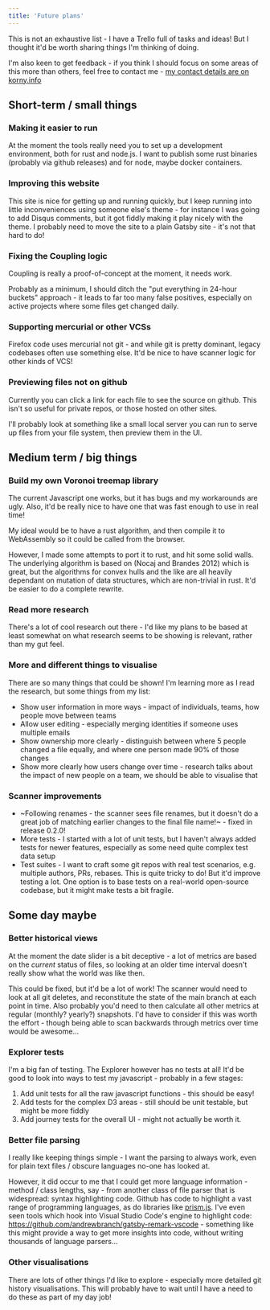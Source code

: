 ```yaml
---
title: 'Future plans'
---
```


This is not an exhaustive list - I have a Trello full of tasks and ideas!  But I thought it'd be worth sharing things I'm thinking of doing.

I'm also keen to get feedback - if you think I should focus on some areas of this more than others, feel free to contact me - [my contact details are on korny.info](https://korny.info)

## Short-term / small things

### Making it easier to run

At the moment the tools really need you to set up a development environment, both for rust and node.js.  I want to publish some rust binaries (probably via github releases) and for node, maybe docker containers.

### Improving this website

This site is nice for getting up and running quickly, but I keep running into little inconveniences using someone else's theme - for instance I was going to add Disqus comments, but it got fiddly making it play nicely with the theme. I probably need to move the site to a plain Gatsby site - it's not that hard to do!

### Fixing the Coupling logic

Coupling is really a proof-of-concept at the moment, it needs work.

Probably as a minimum, I should ditch the "put everything in 24-hour buckets" approach - it leads to far too many false positives, especially on active projects where some files get changed daily.

### Supporting mercurial or other VCSs

Firefox code uses mercurial not git - and while git is pretty dominant, legacy codebases often use something else.  It'd be nice to have scanner logic for other kinds of VCS!

### Previewing files not on github

Currently you can click a link for each file to see the source on github. This isn't so useful for private repos, or those hosted on other sites.

I'll probably look at something like a small local server you can run to serve up files from your file system, then preview them in the UI.

## Medium term / big things

### Build my own Voronoi treemap library

The current Javascript one works, but it has bugs and my workarounds are ugly.  Also, it'd be really nice to have one that was fast enough to use in real time!

My ideal would be to have a rust algorithm, and then compile it to WebAssembly so it could be called from the browser.

However, I made some attempts to port it to rust, and hit some solid walls.  The underlying algorithm is based on <Citation>(Nocaj and Brandes 2012)</Citation> which is great, but the algorithms for convex hulls and the like are all heavily dependant on mutation of data structures, which are non-trivial in rust.  It'd be easier to do a complete rewrite.

### Read more research

There's a lot of cool research out there - I'd like my plans to be based at least somewhat on what research seems to be showing is relevant, rather than my gut feel.

### More and different things to visualise

There are so many things that could be shown! I'm learning more as I read the research, but some things from my list:

* Show user information in more ways - impact of individuals, teams, how people move between teams
* Allow user editing - especially merging identities if someone uses multiple emails
* Show ownership more clearly - distinguish between where 5 people changed a file equally, and where one person made 90% of those changes
* Show more clearly how users change over time - research talks about the impact of new people on a team, we should be able to visualise that

### Scanner improvements

* ~Following renames - the scanner sees file renames, but it doesn't do a great job of matching earlier changes to the final file name!~ - fixed in release 0.2.0!
* More tests - I started with a lot of unit tests, but I haven't always added tests for newer features, especially as some need quite complex test data setup
* Test suites - I want to craft some git repos with real test scenarios, e.g. multiple authors, PRs, rebases.  This is quite tricky to do!  But it'd improve testing a lot.  One option is to base tests on a real-world open-source codebase, but it might make tests a bit fragile.

## Some day maybe

### Better historical views

At the moment the date slider is a bit deceptive - a lot of metrics are based on the _current_ status of files, so looking at an older time interval doesn't really show what the world was like then.

This could be fixed, but it'd be a lot of work!  The scanner would need to look at all git deletes, and reconstitute the state of the main branch at each point in time.  Also probably you'd need to then calculate all other metrics at regular (monthly? yearly?) snapshots.  I'd have to consider if this was worth the effort - though being able to scan backwards through metrics over time would be awesome...

### Explorer tests

I'm a big fan of testing.  The Explorer however has no tests at all! It'd be good to look into ways to test my javascript - probably in a few stages:

1. Add unit tests for all the raw javascript functions - this should be easy!
2. Add tests for the complex D3 areas - still should be unit testable, but might be more fiddly
3. Add journey tests for the overall UI - might not actually be worth it.

### Better file parsing

I really like keeping things simple - I want the parsing to always work, even for plain text files / obscure languages no-one has looked at.

However, it did occur to me that I could get more language information - method / class lengths, say - from another class of file parser that is widespread: syntax highlighting code.  Github has code to highlight a vast range of programming languages, as do libraries like [prism.js](http://prismjs.com/). I've even seen tools which hook into Visual Studio Code's engine to highlight code: <https://github.com/andrewbranch/gatsby-remark-vscode> - something like this might provide a way to get more insights into code, without writing thousands of language parsers...

### Other visualisations

There are lots of other things I'd like to explore - especially more detailed git history visualisations.  This will probably have to wait until I have a need to do these as part of my day job!

